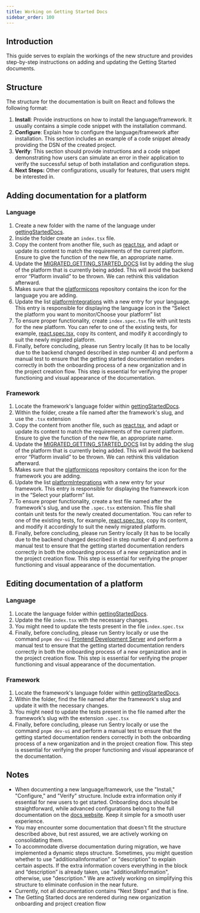 ```yaml
---
title: Working on Getting Started Docs
sidebar_order: 100
---
```


## Introduction

This guide serves to explain the workings of the new structure and provides step-by-step instructions on adding and updating the Getting Started documents.

## Structure

The structure for the documentation is built on React and follows the following format:

1. **Install**: Provide instructions on how to install the language/framework. It usually contains a simple code snippet with the installation command.
2. **Configure**: Explain how to configure the language/framework after installation. This section includes an example of a code snippet already providing the DSN of the created project.
3. **Verify**: This section should provide instructions and a code snippet demonstrating how users can simulate an error in their application to verify the successful setup of both installation and configuration steps.
4. **Next Steps:** Other configurations, usually for features, that users might be interested in.

## Adding documentation for a platform

### Language

1. Create a new folder with the name of the language under [gettingStartedDocs](https://github.com/getsentry/sentry/tree/master/static/app/gettingStartedDocs).
2. Inside the folder create an `index.tsx` file.
3. Copy the content from another file, such as [react.tsx](https://github.com/getsentry/sentry/blob/master/static/app/gettingStartedDocs/javascript/react.tsx), and adapt or update its content to match the requirements of the current platform. Ensure to give the function of the new file, an appropriate name.
4. Update the [MIGRATED_GETTING_STARTED_DOCS](https://github.com/getsentry/sentry/blob/c2d4d527dcf640b616c73921a1294834720c76bd/src/sentry/models/project.py#L54) list by adding the slug of the platform that is currently being added. This will avoid the backend error “Platform invalid” to be thrown. We can rethink this validation afterward.
5. Makes sure that the [platformicons](https://github.com/getsentry/platformicons) repository contains the icon for the language you are adding.
6. Update the list [platformIntegrations](https://github.com/getsentry/sentry/blob/0f1dab84775d0d4c7eebbd167dce5835e7a4ee8c/static/app/data/platforms.tsx#L64) with a new entry for your language. This entry is responsible for displaying the language icon in the “Select the platform you want to monitor/Choose your platform” list
7. To ensure proper functionality, create `index.spec.tsx` file with unit tests for the new platform. You can refer to one of the existing tests, for example, [react.spec.tsx](https://github.com/getsentry/sentry/blob/master/static/app/gettingStartedDocs/javascript/react.spec.tsx), copy its content, and modify it accordingly to suit the newly migrated platform.
8. Finally, before concluding, please run Sentry locally (it has to be locally due to the backend changed described in step number 4) and perform a manual test to ensure that the getting started documentation renders correctly in both the onboarding process of a new organization and in the project creation flow. This step is essential for verifying the proper functioning and visual appearance of the documentation.

### Framework

1. Locate the framework's language folder within [gettingStartedDocs](https://github.com/getsentry/sentry/tree/master/static/app/gettingStartedDocs).
2. Within the folder, create a file named after the framework's slug, and use the `.tsx` extension
3. Copy the content from another file, such as [react.tsx](https://github.com/getsentry/sentry/blob/master/static/app/gettingStartedDocs/javascript/react.tsx), and adapt or update its content to match the requirements of the current platform. Ensure to give the function of the new file, an appropriate name.
4. Update the [MIGRATED_GETTING_STARTED_DOCS](https://github.com/getsentry/sentry/blob/c2d4d527dcf640b616c73921a1294834720c76bd/src/sentry/models/project.py#L54) list by adding the slug of the platform that is currently being added. This will avoid the backend error “Platform invalid” to be thrown. We can rethink this validation afterward.
5. Makes sure that the [platformicons](https://github.com/getsentry/platformicons) repository contains the icon for the framework you are adding.
6. Update the list [platformIntegrations](https://github.com/getsentry/sentry/blob/0f1dab84775d0d4c7eebbd167dce5835e7a4ee8c/static/app/data/platforms.tsx#L64) with a new entry for your framework. This entry is responsible for displaying the framework icon in the “Select your platform” list.
7. To ensure proper functionality, create a test file named after the framework's slug, and use the `.spec.tsx` extension. This file shall contain unit tests for the newly created documentation. You can refer to one of the existing tests, for example, [react.spec.tsx](https://github.com/getsentry/sentry/blob/master/static/app/gettingStartedDocs/javascript/react.spec.tsx), copy its content, and modify it accordingly to suit the newly migrated platform.
8. Finally, before concluding, please run Sentry locally (it has to be locally due to the backend changed described in step number 4) and perform a manual test to ensure that the getting started documentation renders correctly in both the onboarding process of a new organization and in the project creation flow. This step is essential for verifying the proper functioning and visual appearance of the documentation.

## Editing documentation of a platform

### Language

1. Locate the language folder within [gettingStartedDocs](https://github.com/getsentry/sentry/tree/master/static/app/gettingStartedDocs).
2. Update the file `index.tsx` with the necessary changes.
3. You might need to update the tests present in the file `index.spec.tsx`
4. Finally, before concluding, please run Sentry locally or use the command `pnpm dev-ui` [Frontend Development Server](https://develop.sentry.dev/frontend/development-server/) and perform a manual test to ensure that the getting started documentation renders correctly in both the onboarding process of a new organization and in the project creation flow. This step is essential for verifying the proper functioning and visual appearance of the documentation.

### Framework

1. Locate the framework's language folder within [gettingStartedDocs](https://github.com/getsentry/sentry/tree/master/static/app/gettingStartedDocs).
2. Within the folder, find the file named after the framework's slug and update it with the necessary changes.
3. You might need to update the tests present in the file named after the framework’s slug with the extension `.spec.tsx`
4. Finally, before concluding, please run Sentry locally or use the command `pnpm dev-ui` and perform a manual test to ensure that the getting started documentation renders correctly in both the onboarding process of a new organization and in the project creation flow. This step is essential for verifying the proper functioning and visual appearance of the documentation.

## Notes

- When documenting a new language/framework, use the "Install," "Configure," and "Verify" structure. Include extra information only if essential for new users to get started. Onboarding docs should be straightforward, while advanced configurations belong to the full documentation on the [docs website](https://docs.sentry.io/). Keep it simple for a smooth user experience.
- You may encounter some documentation that doesn't fit the structure described above, but rest assured, we are actively working on consolidating them.
- To accommodate diverse documentation during migration, we have implemented a dynamic steps structure. Sometimes, you might question whether to use "additionalInformation" or "description" to explain certain aspects. If the extra information covers everything in the block and “description” is already taken, use "additionalInformation", otherwise, use "description." We are actively working on simplifying this structure to eliminate confusion in the near future.
- Currently, not all documentation contains “Next Steps” and that is fine.
- The Getting Started docs are rendered during new organization onboarding and project creation flow
